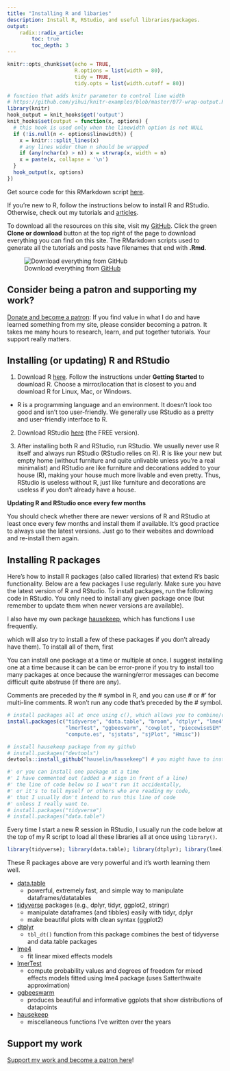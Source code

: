 ```yaml
---
title: "Installing R and libaries"
description: Install R, RStudio, and useful libraries/packages.
output:
    radix::radix_article:
        toc: true
        toc_depth: 3
---
```


```r
knitr::opts_chunk$set(echo = TRUE,
                      R.options = list(width = 80),
                      tidy = TRUE,
                      tidy.opts = list(width.cutoff = 80))
```


```r
# function that adds knitr parameter to control line width
# https://github.com/yihui/knitr-examples/blob/master/077-wrap-output.Rmd
library(knitr)
hook_output = knit_hooks$get('output')
knit_hooks$set(output = function(x, options) {
  # this hook is used only when the linewidth option is not NULL
  if (!is.null(n <- options$linewidth)) {
    x = knitr:::split_lines(x)
    # any lines wider than n should be wrapped
    if (any(nchar(x) > n)) x = strwrap(x, width = n)
    x = paste(x, collapse = '\n')
  }
  hook_output(x, options)
})
```

Get source code for this RMarkdown script [here](https://github.com/hauselin/rtutorialsite/blob/master/0000_install.Rmd).

If you're new to R, follow the instructions below to install R and RStudio. Otherwise, check out my tutorials and [articles](https://hausetutorials.netlify.app/articles.html). 

To download all the resources on this site, visit my [GitHub](https://github.com/hauselin/rtutorialsite). Click the green **Clone or download** button at the top right of the page to download everything you can find on this site. The RMarkdown scripts used to generate all the tutorials and posts have filenames that end with **.Rmd**.

![Download everything from [GitHub](https://github.com/hauselin/rtutorialsite)](./attachments/github.png)

## Consider being a patron and supporting my work?

[Donate and become a patron](https://donorbox.org/support-my-teaching): If you find value in what I do and have learned something from my site, please consider becoming a patron. It takes me many hours to research, learn, and put together tutorials. Your support really matters.

## Installing (or updating) R and RStudio

1. Download R [here](https://www.r-project.org/). Follow the instructions under **Getting Started** to download R. Choose a mirror/location that is closest to you and download R for Linux, Mac, or Windows.

* R is a programming language and an environment. It doesn't look too good and isn't too user-friendly. We generally use RStudio as a pretty and user-friendly interface to R.

2. Download RStudio [here](https://www.rstudio.com/products/rstudio/download/) (the FREE version).

3. After installing both R and RStudio, run RStudio. We usually never use R itself and always run RStudio (RStudio relies on R). R is like your new but empty home (without furniture and quite unlivable unless you're a real minimalist) and RStudio are like furniture and decorations added to your house (R), making your house much more livable and even pretty. Thus, RStudio is useless without R, just like furniture and decorations are useless if you don't already have a house. 

**Updating R and RStudio once every few months**

You should check whether there are newer versions of R and RStudio at least once every few months and install them if available. It's good practice to always use the latest versions. Just go to their websites and download and re-install them again.

## Installing R packages

Here's how to install R packages (also called libraries) that extend R's basic functionality. Below are a few packages I use regularly. Make sure you have the latest version of R and RStudio. To install packages, run the following code in RStudio. You only need to install any given package once (but remember to update them when newer versions are available).

I also have my own package [hausekeep](https://hauselin.github.io/hausekeep/), which has functions I use frequently.

which will also try to install a few of these packages if you don't already have them). To install all of them, first 

You can install one package at a time or multiple at once. I suggest installing one at a time because it can be can be error-prone if you try to install too many packages at once because the warning/error messages can become difficult quite abstruse (if there are any).

Comments are preceded by the # symbol in R, and you can use # or #' for multi-line comments. R won't run any code that's preceded by the # symbol.

```r
# install packages all at once using c(), which allows you to combine/concatenate stuff
install.packages(c("tidyverse", "data.table", "broom", "dtplyr", "lme4", 
                   "lmerTest", "ggbeeswarm", "cowplot", "piecewiseSEM",
                   "compute.es", "sjstats", "sjPlot", "Hmisc"))

# install hausekeep package from my github
# install.packages("devtools")
devtools::install_github("hauselin/hausekeep") # you might have to install devtools first (see above)

#' or you can install one package at a time
#' I have commented out (added a # sign in front of a line)
#' the line of code below so I won't run it accidentally,
#' or it's to tell myself or others who are reading my code,
#' that I usually don't intend to run this line of code
#' unless I really want to.
# install.packages("tidyverse")
# install.packages("data.table")
```

Every time I start a new R session in RStudio, I usually run the code below at the top of my R script to load all these libraries all at once using `library()`.

```r
library(tidyverse); library(data.table); library(dtplyr); library(lme4); library(lmerTest); library(ggbeeswarm); library(egg); library(glue); library(hausekeep)
```

These R packages above are very powerful and it's worth learning them well.

- [data.table](https://cran.r-project.org/web/packages/data.table/vignettes/datatable-intro.html)
  - powerful, extremely fast, and simple way to manipulate dataframes/datatables
- [tidyverse](https://www.tidyverse.org/) packages (e.g., dplyr, tidyr, ggplot2, stringr)
  - manipulate dataframes (and tibbles) easily with tidyr, dplyr
  - make beautiful plots with clean syntax (ggplot2)
- [dtplyr](https://github.com/hadley/dtplyr)
  - `tbl_dt()` function from this package combines the best of tidyverse and data.table packages
- [lme4](https://www.jaredknowles.com/journal/2013/11/25/getting-started-with-mixed-effect-models-in-r)
  - fit linear mixed effects models
- [lmerTest](https://cran.r-project.org/web/packages/lmerTest/index.html)
  - compute probability values and degrees of freedom for mixed effects models fitted using lme4 package (uses Satterthwaite approximation)
- [ggbeeswarm](https://github.com/eclarke/ggbeeswarm)
  - produces beautiful and informative ggplots that show distributions of datapoints
- [hausekeep](https://hauselin.github.io/hausekeep/)
  - miscellaneous functions I've written over the years

## Support my work

[Support my work and become a patron here](https://donorbox.org/support-my-teaching)!

